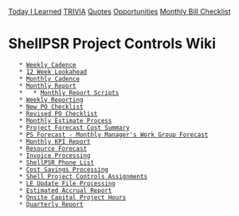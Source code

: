 [[Today I Learned]]
[[TRIVIA]]
[[Quotes]]
[[Opportunities]]
[[Monthly Bill Checklist]]

= ShellPSR Project Controls Wiki =

	* [[Weekly Cadence]]
	* [[12 Week Lookahead]]
	* [[Monthly Cadence]]
	* [[Monthly Report]]
	* 	* [[Monthly Report Scripts]]
	* [[Weekly Reporting]]
	* [[New PO Checklist]]
	* [[Revised PO Checklist]]
	* [[Monthly Estimate Process]]
	* [[Project Forecast Cost Summary]]
	* [[PS Forecast - Monthly Manager's Work Group Forecast]]
	* [[Monthly KPI Report]]
	* [[Resource Forecast]]
	* [[Invoice Processing]]
	* [[ShellPSR Phone List]]
	* [[Cost Savings Processing]]
	* [[Shell Project Controls Assignments]]
	* [[LE Update File Processing]]
	* [[Estimated Accrual Report]]
	* [[Onsite Capital Project Hours]]
	* [[Quarterly Report]]


